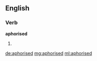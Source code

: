 ==English==

===Verb===
'''aphorised'''

# {{past of|[[aphorise]]}}

[[de:aphorised]]
[[mg:aphorised]]
[[ml:aphorised]]